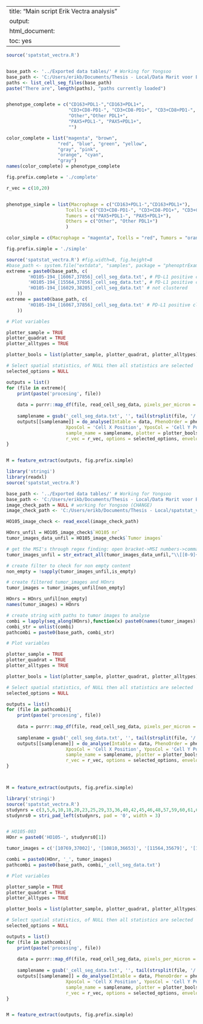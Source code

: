 
---
title: "Main script Erik Vectra analysis"
output:
  html_document:
    toc: yes
---


```r
source('spatstat_vectra.R')


base_path <- '../Exported data tables/' # Working for Yongsoo
base_path <- 'C:/Users/erikb/Documents/Thesis - Local/Data Marit voor Erik Bosch/Erik Bosch/Data complete phenotyping/HO105_Exported data tables/' # working for Erik
paths <- list_cell_seg_files(base_path)
paste("There are", length(paths), "paths currently loaded")


phenotype_complete = c("CD163+PDL1-","CD163+PDL1+",
                       "CD3+CD8-PD1-", "CD3+CD8-PD1+", "CD3+CD8+PD1-", "CD3+CD8+PD1+",
                       "Other","Other PDL1+",
                       "PAX5+PDL1-", "PAX5+PDL1+",
                       "")

color_complete = list("magenta", "brown",
                   "red", "blue", "green", "yellow",
                   "gray", "pink",
                   "orange", "cyan",
                   "gray")
names(color_complete) = phenotype_complete

fig.prefix.complete = './complete'

r_vec = c(10,20)


phenotype_simple = list(Macrophage = c("CD163+PDL1-","CD163+PDL1+"),
                      Tcells = c("CD3+CD8-PD1-", "CD3+CD8-PD1+", "CD3+CD8+PD1-", "CD3+CD8+PD1+"),
                      Tumors = c("PAX5+PDL1-", "PAX5+PDL1+"),
                      Others = c("Other", "Other PDL1+")
                      )

color_simple = c(Macrophage = "magenta", Tcells = "red", Tumors = "orange", Others = "gray")

fig.prefix.simple = './simple'
```


```r
source('spatstat_vectra.R') #fig.width=8, fig.height=8
#base_path <- system.file("extdata", "samples", package = "phenoptrExamples")
extreme = paste0(base_path, c(
		'HO105-194_[16067,37856]_cell_seg_data.txt', # PD-L1 positive cluster + Tumor cluster
		'HO105-194_[15564,37856]_cell_seg_data.txt', # PD-L1 positive cluster + Tumor cluster
		'HO105-194_[16029,38205]_cell_seg_data.txt' # not clustered
	))
extreme = paste0(base_path, c(
		'HO105-194_[16067,37856]_cell_seg_data.txt' # PD-L1 positive cluster + Tumor cluster
	))

# Plot variables

plotter_sample = TRUE
plotter_quadrat = TRUE
plotter_alltypes = TRUE

plotter_bools = list(plotter_sample, plotter_quadrat, plotter_alltypes)

# Select spatial statistics, of NULL then all statistics are selected
selected_options = NULL

outputs = list()
for (file in extreme){
	print(paste('procesing', file))
    
	data = purrr::map_df(file, read_cell_seg_data, pixels_per_micron = getOption("phenoptr.pixels.per.micron"))
    
  	samplename = gsub('_cell_seg_data.txt', '', tail(strsplit(file, '/')[[1]],1))
	outputs[[samplename]] = do_analyse(Intable = data, PhenoOrder = phenotype_simple, ColsOrder = color_simple,
                      XposCol = 'Cell X Position', YposCol = 'Cell Y Position', PhenoCol = 'Phenotype',
                      sample_name = samplename, plotter = plotter_bools, fig.prefix = fig.prefix.simple, fig.width = 720, fig.height = 720,
                      r_vec = r_vec, options = selected_options, envelope = TRUE)
}


M = feature_extract(outputs, fig.prefix.simple)
```


```r
library('stringi')
library(readxl)
source('spatstat_vectra.R')

base_path <- '../Exported data tables/' # Working for Yongsoo
base_path <- 'C:/Users/erikb/Documents/Thesis - Local/Data Marit voor Erik Bosch/Erik Bosch/Data complete phenotyping/HO105_Exported data tables/' # working for Erik
image_check_path = NULL # working for Yongsoo (CHANGE)
image_check_path <- 'C:/Users/erikb/Documents/Thesis - Local/spatstat_vectra/HO105 image check.xlsx' # working for Erik

HO105_image_check <- read_excel(image_check_path)

HOnrs_unfil = HO105_image_check$`HO105 nr`
tumor_images_data_unfil = HO105_image_check$`Tumor images`

# get the MSI's through regex finding: open bracket->MSI numbers->comma->MSI numbers-> closed bracket
tumor_images_unfil = str_extract_all(tumor_images_data_unfil,"\\[[0-9]+,[0-9]+\\]")

# create filter to check for non empty content
non_empty = !sapply(tumor_images_unfil,is_empty)

# create filtered tumor_images and HOnrs
tumor_images = tumor_images_unfil[non_empty]

HOnrs = HOnrs_unfil[non_empty]
names(tumor_images) = HOnrs

# create string with paths to tumor images to analyse
combi = lapply(seq_along(HOnrs),function(x) paste0(names(tumor_images)[x],'_',unlist(tumor_images[HOnrs][x]),'_cell_seg_data.txt'))
combi_str = unlist(combi)
pathcombi = paste0(base_path, combi_str)

# Plot variables

plotter_sample = TRUE
plotter_quadrat = TRUE
plotter_alltypes = TRUE

plotter_bools = list(plotter_sample, plotter_quadrat, plotter_alltypes)

# Select spatial statistics, of NULL then all statistics are selected
selected_options = NULL

outputs = list()
for (file in pathcombi){
	print(paste('procesing', file))
    
	data = purrr::map_df(file, read_cell_seg_data, pixels_per_micron = getOption("phenoptr.pixels.per.micron"))
    
  	samplename = gsub('_cell_seg_data.txt', '', tail(strsplit(file, '/')[[1]],1))
	outputs[[samplename]] = do_analyse(Intable = data, PhenoOrder = phenotype_simple, ColsOrder = color_simple,
                      XposCol = 'Cell X Position', YposCol = 'Cell Y Position', PhenoCol = 'Phenotype',
                      sample_name = samplename, plotter = plotter_bools, fig.prefix = fig.prefix.simple, fig.width = 720, fig.height = 720,
                      r_vec = r_vec, options = selected_options, envelope = TRUE)
}



M = feature_extract(outputs, fig.prefix.simple)

```


```r
library('stringi')
source('spatstat_vectra.R')
studynrs = c(3,5,6,10,18,20,23,25,29,33,36,40,42,45,46,48,57,59,60,61,62,65,70,73,75,79,80,81,83,85,87,89,95,96,97,98,101,104,106,107,111,113,116,117,120,121,123,124,126,127,128,130,132,135,136,137,138,139,140,141,145,146,149,150,153,156,158,159,160,165,169,170,171,174,176,179,180,181,182,183,184,186,189,191,194,195,196,199,202)
studynrs0 = stri_pad_left(studynrs, pad = '0', width = 3)


# HO105-003
HOnr = paste0('HO105-', studynrs0[1])

tumor_images = c('[10769,37002]', '[10810,36653]', '[11564,35679]', '[11808,35330]', '[12707,36558]', '[12737,35493]', '[13300,37102]', '[14396,36315]')

combi = paste0(HOnr, '_', tumor_images)
pathcombi = paste0(base_path, combi,'_cell_seg_data.txt')

# Plot variables

plotter_sample = TRUE
plotter_quadrat = TRUE
plotter_alltypes = TRUE

plotter_bools = list(plotter_sample, plotter_quadrat, plotter_alltypes)

# Select spatial statistics, of NULL then all statistics are selected
selected_options = NULL

outputs = list()
for (file in pathcombi){
	print(paste('procesing', file))
    
	data = purrr::map_df(file, read_cell_seg_data, pixels_per_micron = getOption("phenoptr.pixels.per.micron"))
    
  	samplename = gsub('_cell_seg_data.txt', '', tail(strsplit(file, '/')[[1]],1))
	outputs[[samplename]] = do_analyse(Intable = data, PhenoOrder = phenotype_simple, ColsOrder = color_simple,
                      XposCol = 'Cell X Position', YposCol = 'Cell Y Position', PhenoCol = 'Phenotype',
                      sample_name = samplename, plotter = plotter_bools, fig.prefix = fig.prefix.simple, fig.width = 720, fig.height = 720,
                      r_vec = r_vec, options = selected_options, envelope = TRUE)
}


M = feature_extract(outputs, fig.prefix.simple)
```